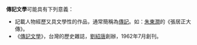 '''傳記文學'''可能具有下列意義：

*記載人物經歷又具文學性的作品，通常簡稱為[[傳記|傳記]]。如：[[朱東潤|朱東潤]]的《張居正大傳》。
*《[[傳記文學_(雜誌)|傳記文學]]》，台灣的歷史雜誌，[[劉紹唐|劉紹唐]]創辦，1962年7月創刊。

{{disambig|Cat=四字作品消歧义}}